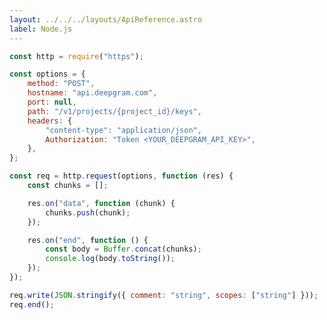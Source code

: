 ---
layout: ../../../layouts/ApiReference.astro
label: Node.js
---

```js
const http = require("https");

const options = {
	method: "POST",
	hostname: "api.deepgram.com",
	port: null,
	path: "/v1/projects/{project_id}/keys",
	headers: {
		"content-type": "application/json",
		Authorization: "Token <YOUR_DEEPGRAM_API_KEY>",
	},
};

const req = http.request(options, function (res) {
	const chunks = [];

	res.on("data", function (chunk) {
		chunks.push(chunk);
	});

	res.on("end", function () {
		const body = Buffer.concat(chunks);
		console.log(body.toString());
	});
});

req.write(JSON.stringify({ comment: "string", scopes: ["string"] }));
req.end();
```
